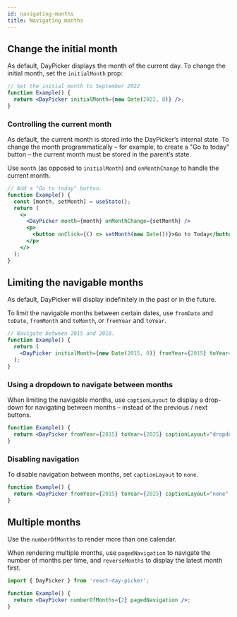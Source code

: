 ```yaml
---
id: navigating-months
title: Navigating months
---
```


## Change the initial month

As default, DayPicker displays the month of the current day. To change the
initial month, set the `initialMonth` prop:

```jsx showOutput open=no
// Set the initial month to September 2022
function Example() {
  return <DayPicker initialMonth={new Date(2022, 8)} />;
}
```

### Controlling the current month

As default, the current month is stored into the DayPicker’s internal state. To
change the month programmatically – for example, to create a "Go to today"
button – the current month must be stored in the parent’s state.

Use `month` (as opposed to `initialMonth`) and `onMonthChange` to handle the
current month.

```jsx showOutput open=no
// Add a "Go to today" button.
function Example() {
  const [month, setMonth] = useState();
  return (
    <>
      <DayPicker month={month} onMonthChange={setMonth} />
      <p>
        <button onClick={() => setMonth(new Date())}>Go to Today</button>
      </p>
    </>
  );
}
```

## Limiting the navigable months

As default, DayPicker will display indefinitely in the past or in the future.

To limit the navigable months between certain dates, use `fromDate` and `toDate`, `fromMonth`
and `toMonth`, or `fromYear` and `toYear`.

```jsx showOutput open=no
// Navigate between 2015 and 2018.
function Example() {
  return (
    <DayPicker initialMonth={new Date(2015, 0)} fromYear={2015} toYear={2018} />
  );
}
```

### Using a dropdown to navigate between months

When limiting the navigable months, use `captionLayout` to display a drop-down
for navigating between months – instead of the previous / next buttons.

```jsx showOutput open=no
function Example() {
  return <DayPicker fromYear={2015} toYear={2025} captionLayout="dropdown" />;
}
```

### Disabling navigation

To disable navigation between months, set `captionLayout` to `none`.

```jsx showOutput open=no
function Example() {
  return <DayPicker fromYear={2015} toYear={2025} captionLayout="none" />;
}
```

## Multiple months

Use the `numberOfMonths` to render more than one calendar.

When rendering multiple months, use `pagedNavigation` to navigate the number of
months per time, and `reverseMonths` to display the latest month first.

```jsx showOutput
import { DayPicker } from 'react-day-picker';

function Example() {
  return <DayPicker numberOfMonths={2} pagedNavigation />;
}
```
